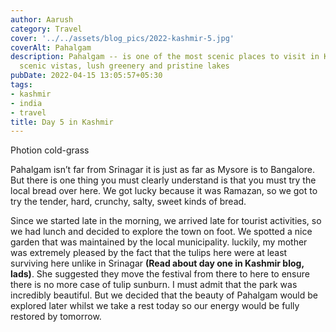 ```yaml
---
author: Aarush
category: Travel
cover: '../../assets/blog_pics/2022-kashmir-5.jpg'
coverAlt: Pahalgam
description: Pahalgam -- is one of the most scenic places to visit in Kashmir. With
  scenic vistas, lush greenery and pristine lakes
pubDate: 2022-04-15 13:05:57+05:30
tags:
- kashmir
- india
- travel
title: Day 5 in Kashmir
---
```


Photion cold-grass  

Pahalgam isn’t far from Srinagar it is just as far as Mysore is to Bangalore. But there is one thing you must clearly understand is that you must try the local bread over here. We got lucky because it was Ramazan, so we got to try the tender, hard, crunchy, salty, sweet kinds of bread. 

Since we started late in the morning, we arrived late for tourist activities, so we had lunch and decided to explore the town on foot. We spotted a nice garden that was maintained by the local municipality. luckily, my mother was extremely pleased by the fact that the tulips here were at least surviving here unlike in Srinagar **(Read about day one in Kashmir blog, lads)**. She suggested they move the festival from there to here to ensure there is no more case of tulip sunburn. I must admit that the park was incredibly beautiful. But we decided that the beauty of Pahalgam would be explored later whilst we take a rest today so our energy would be fully restored by tomorrow.